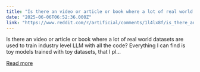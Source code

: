 ```yaml
---
title: "Is there an video or article or book where a lot of real world datasets are used to train industry level LLM with all the code?"
date: "2025-06-06T06:52:36.000Z"
link: "https://www.reddit.com/r/artificial/comments/1l4lx8f/is_there_an_video_or_article_or_book_where_a_lot/"
---
```


Is there an video or article or book where a lot of real world datasets are used to train industry level LLM with all the code? Everything I can find is toy models trained with toy datasets, that I pl...

[Read more](https://www.reddit.com/r/artificial/comments/1l4lx8f/is_there_an_video_or_article_or_book_where_a_lot/)
